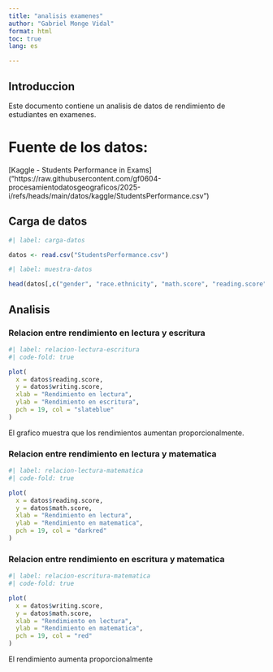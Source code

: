 ---
title: "analisis examenes"
author: "Gabriel Monge Vidal"
format: html
toc: true
lang: es

---

## Introduccion

Este documento contiene un analisis de datos de rendimiento de estudiantes en examenes.

# Fuente de los datos:
[Kaggle - Students Performance in Exams] ("https://raw.githubusercontent.com/gf0604-procesamientodatosgeograficos/2025-i/refs/heads/main/datos/kaggle/StudentsPerformance.csv")

## Carga de datos
```{r}
#| label: carga-datos

datos <- read.csv("StudentsPerformance.csv")

```


```{r}
#| label: muestra-datos

head(datos[,c("gender", "race.ethnicity", "math.score", "reading.score", "writing.score")])

```

## Analisis

### Relacion entre rendimiento en lectura y escritura

```{r}
#| label: relacion-lectura-escritura
#| code-fold: true

plot(
  x = datos$reading.score,
  y = datos$writing.score,
  xlab = "Rendimiento en lectura",
  ylab = "Rendimiento en escritura",
  pch = 19, col = "slateblue"
)
```

El grafico muestra que los rendimientos aumentan proporcionalmente.

### Relacion entre rendimiento en lectura y matematica

```{r}
#| label: relacion-lectura-matematica
#| code-fold: true

plot(
  x = datos$reading.score,
  y = datos$math.score,
  xlab = "Rendimiento en lectura",
  ylab = "Rendimiento en matematica",
  pch = 19, col = "darkred"
)
```
### Relacion entre rendimiento en escritura y matematica

```{r}
#| label: relacion-escritura-matematica
#| code-fold: true

plot(
  x = datos$writing.score,
  y = datos$math.score,
  xlab = "Rendimiento en lectura",
  ylab = "Rendimiento en matematica",
  pch = 19, col = "red"
)
```

El rendimiento aumenta proporcionalmente